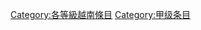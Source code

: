 {{Articles by Quality|topic=越南|project=越南|format=toc}}
{{empty category}}

[[Category:各等級越南條目|Category:各等級越南條目]]
[[Category:甲级条目|Category:甲级条目]]